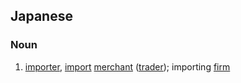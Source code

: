 {{also|輸入}}
==Japanese==
{{ja-kanjitab|輸|入|業|者}}

===Noun===
{{ja-noun|ゆにゅうぎょうしゃ}}

# [[importer]], [[import]] [[merchant]] ([[trader]]); importing [[firm]]